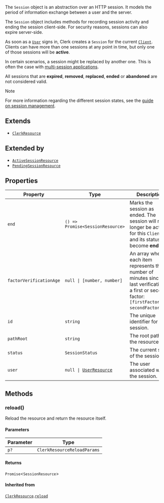The `Session` object is an abstraction over an HTTP session. It models the period of information exchange between a user and the server.

The `Session` object includes methods for recording session activity and ending the session client-side. For security reasons, sessions can also expire server-side.

As soon as a [`User`](/docs/references/javascript/user) signs in, Clerk creates a `Session` for the current [`Client`](/docs/references/javascript/client). Clients can have more than one sessions at any point in time, but only one of those sessions will be **active**.

In certain scenarios, a session might be replaced by another one. This is often the case with [multi-session applications](/docs/authentication/configuration/session-options#multi-session-applications).

All sessions that are **expired**, **removed**, **replaced**, **ended** or **abandoned** are not considered valid.

> [!NOTE]
> For more information regarding the different session states, see the [guide on session management](/docs/authentication/configuration/session-options).

## Extends

- [`ClerkResource`](clerk-resource.mdx)

## Extended by

- [`ActiveSessionResource`](active-session-resource.mdx)
- [`PendingSessionResource`](pending-session-resource.mdx)

## Properties

| Property                                                   | Type                                                                  | Description                                                                                                                                             | Overrides                                                           | Inherited from                                                                  |
| ---------------------------------------------------------- | --------------------------------------------------------------------- | ------------------------------------------------------------------------------------------------------------------------------------------------------- | ------------------------------------------------------------------- | ------------------------------------------------------------------------------- |
| <a id="end"></a> `end`                                     | <code>() => Promise\<SessionResource\></code>                         | Marks the session as ended. The session will no longer be active for this `Client` and its status will become **ended**.                                | -                                                                   | -                                                                               |
| <a id="factorverificationage"></a> `factorVerificationAge` | <code>null \| \[number, number\]</code>                               | An array where each item represents the number of minutes since the last verification of a first or second factor: `[firstFactorAge, secondFactorAge]`. | -                                                                   | -                                                                               |
| <a id="id"></a> `id`                                       | `string`                                                              | The unique identifier for the session.                                                                                                                  | [`ClerkResource`](clerk-resource.mdx).[`id`](clerk-resource.mdx#id) | -                                                                               |
| <a id="pathroot"></a> `pathRoot`                           | `string`                                                              | The root path of the resource.                                                                                                                          | -                                                                   | [`ClerkResource`](clerk-resource.mdx).[`pathRoot`](clerk-resource.mdx#pathroot) |
| <a id="status"></a> `status`                               | `SessionStatus`                                                       | The current state of the session.                                                                                                                       | -                                                                   | -                                                                               |
| <a id="user"></a> `user`                                   | <code>null \| [UserResource](/docs/references/javascript/user)</code> | The user associated with the session.                                                                                                                   | -                                                                   | -                                                                               |

## Methods

### reload()

Reload the resource and return the resource itself.

#### Parameters

| Parameter | Type                        |
| --------- | --------------------------- |
| `p?`      | `ClerkResourceReloadParams` |

#### Returns

`Promise`\<`SessionResource`\>

#### Inherited from

[`ClerkResource`](clerk-resource.mdx).[`reload`](clerk-resource.mdx#reload)

